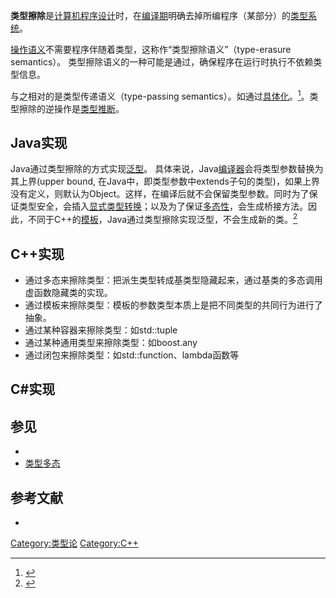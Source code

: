 {{NoteTA
|G1 = IT
}}
'''类型擦除'''是[[计算机程序设计|计算机程序设计]]时，在[[编译期|编译期]]明确去掉所编程序（某部分）的[[类型系统|类型系统]]。

[[操作语义|操作语义]]不需要程序伴随着类型，这称作“类型擦除语义”（type-erasure semantics）。
类型擦除语义的一种可能是通过{{tsl|en|Abstraction principle (computer programming)|抽象原理}}，确保程序在运行时执行不依赖类型信息。

与之相对的是类型传递语义（type-passing semantics）。如通过[[具体化|具体化]]。<ref>{{cite web|last1=Langer|first1=Angelika|title=What is reification?|url=http://www.angelikalanger.com/GenericsFAQ/FAQSections/TechnicalDetails.html#FAQ101A|access-date=2015-06-12|archive-date=2021-04-22|archive-url=https://web.archive.org/web/20210422094457/http://www.angelikalanger.com/GenericsFAQ/FAQSections/TechnicalDetails.html#FAQ101A|dead-url=no}}</ref>。类型擦除的逆操作是[[类型推断|类型推断]]。 
==Java实现==
Java通过类型擦除的方式实现[[泛型|泛型]]。
具体来说，Java[[編譯器|编译器]]会将类型参数替换为其上界(upper bound, 在Java中，即类型参数中extends子句的类型)，如果上界没有定义，则默认为Object。这样，在编译后就不会保留类型参数。同时为了保证类型安全，会插入[[类型转换|显式类型转换]]；以及为了保证[[多态_(计算机科学)|多态性]]，会生成桥接方法。因此，不同于C++的[[模板_(C++)|模板]]，Java通过类型擦除实现泛型，不会生成新的类。<ref>{{Cite web|title=Type Erasure (The Java™ Tutorials > Learning the Java Language > Generics (Updated))|url=https://docs.oracle.com/javase/tutorial/java/generics/erasure.html|accessdate=2020-05-25|work=docs.oracle.com|archive-date=2021-02-27|archive-url=https://web.archive.org/web/20210227022015/https://docs.oracle.com/javase/tutorial/java/generics/erasure.html|dead-url=no}}</ref>

==C++实现==
* 通过多态来擦除类型：把派生类型转成基类型隐藏起来，通过基类的多态调用虚函数隐藏类的实现。 
* 通过模板来擦除类型：模板的参数类型本质上是把不同类型的共同行为进行了抽象。
* 通过某种容器来擦除类型：如std::tuple
* 通过某种通用类型来擦除类型：如boost.any
* 通过闭包来擦除类型：如std::function、lambda函数等

==C#实现==
==参见==
* {{tsl|en|Generics in Java#Problems with type erasure|Java的类型擦除}}
* [[类型多态|类型多态]]

==参考文献==
{{Reflist}}
* {{cite journal
  | first1 = Karl | last1 = Crary
  | first2 = Stephanie | last2 = Weirich
  | first3 = Greg | last3 = Morrisett
  | title = Intensional Polymorphism in Type-Erasure Semantics
  | journal = Journal of Functional Programming
  | volume = 12
  | issue = 6
  | publisher =
  | booktitle = 
  | pages = 567–600
  |doi = 10.1017/S0956796801004282
  | year = 2002
  }}

[[Category:类型论|Category:类型论]]
[[Category:C++|Category:C++]]